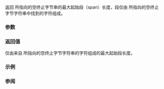 {{cpp/title|strspn}}
{{cpp/string/byte/navbar}}
{{ddcl|header=cstring|
size_t strspn( const char* dest, const char* src );
}}

返回 {{c|dest}} 所指向的空终止字节串的最大起始段（span）长度，段仅由 {{c|src}} 所指向的空终止字节字符串中找到的字符组成。

===参数===
{{par begin}}
{{par|dest|指向要分析的空终止字节字符串的指针}}
{{par|src|指向含有要搜索的字符的空终止字节字符串的指针}}
{{par end}}

===返回值===
仅由来自 {{c|src}} 所指向的空终止字节字符串的字符组成的最大起始段长度。

===示例===
{{example
|code=
#include &lt;cstring&gt;
#include &lt;iostream&gt;
#include &lt;string&gt;

const char* low_alpha = "qwertyuiopasdfghjklzxcvbnm";

int main()
{
    std::string s = "abcde312$#@";

    std::size_t spnsz = std::strspn(s.c_str(), low_alpha);
    std::cout &lt;&lt; "跳过 '" &lt;&lt; s &lt;&lt; "' 的初始小写字母后\n"
              &lt;&lt; "剩余 '" &lt;&lt; s.substr(spnsz) &lt;&lt; "'\n";
}
|output=
跳过 'abcde312$#@' 的初始小写字母后
剩余 '312$#@'
}}

===参阅===
{{dsc begin}}
{{dsc inc|cpp/string/byte/dsc strcspn}}
{{dsc inc|cpp/string/wide/dsc wcsspn}}
{{dsc inc|cpp/string/byte/dsc strpbrk}}
{{dsc see c|c/string/byte/strspn}}
{{dsc end}}

{{langlinks|de|en|es|fr|it|ja|pt|ru}}